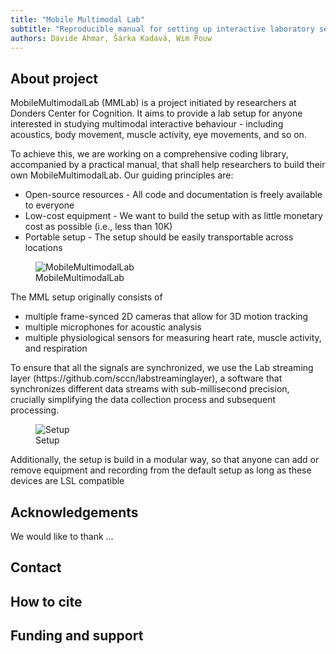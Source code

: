 ```yaml
---
title: "Mobile Multimodal Lab"
subtitle: "Reproducible manual for setting up interactive laboratory setup with multimodal signal collection"
authors: Davide Ahmar, Šárka Kadavá, Wim Pouw
---
```


## About project

MobileMultimodalLab (MMLab) is a project initiated by researchers at Donders Center for Cognition. It aims to provide a lab setup for anyone interested in studying multimodal interactive behaviour - including acoustics, body movement, muscle activity, eye movements, and so on.

To achieve this, we are working on a comprehensive coding library, accompanied by a practical manual, that shall help researchers to build their own MobileMultimodalLab. Our guiding principles are:

- Open-source resources - All code and documentation is freely available to everyone
- Low-cost equipment - We want to build the setup with as little monetary cost as possible (i.e., less than 10K)
- Portable setup - The setup should be easily transportable across locations

![MobileMultimodalLab](MMLAB.gif)

The MML setup originally consists of

- multiple frame-synced 2D cameras that allow for 3D motion tracking
- multiple microphones for acoustic analysis
- multiple physiological sensors for measuring heart rate, muscle activity, and respiration

To ensure that all the signals are synchronized, we use the Lab streaming layer (https://github.com/sccn/labstreaminglayer), a software that synchronizes different data streams with sub-millisecond precision, crucially simplifying the data collection process and subsequent processing.

![Setup](Setup_scheme.png)

Additionally, the setup is build in a modular way, so that anyone can add or remove equipment and recording from the default setup as long as these devices are LSL compatible

## Acknowledgements

We would like to thank ...

## Contact


## How to cite


## Funding and support